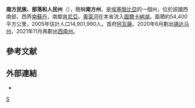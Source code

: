 {{Infobox settlement
<!-- See Template:Infobox settlement for additional fields and descriptions -->| name = 南方民族、部落和人民州
| native_name = ደቡብ ብሔሮች ብሔረሰቦችና ሕዝቦች ክልል
| native_name_lang = am
| settlement_type = [[衣索比亞行政區劃|州]]
| image_skyline = 
| image_alt = 
| image_caption = 
| image_flag = Flag of the Southern Nations, Nationalities, and Peoples%27_Region.svg
| image_seal = Southern Nations, Nationalities, and Peoples' Region emblem.png
| image_map = Southern Nations, Nationalities, and People's Region in Ethiopia.svg
| map_alt = 
| map_caption = [[埃塞俄比亚|埃塞俄比亚]]地图，显示南方民族、部落和人民州的位置
| pushpin_map = 
| pushpin_label_position = 
| pushpin_map_alt = 
| pushpin_map_caption = 
| coordinates = 
| coor_pinpoint = 
| coordinates_footnotes = 
| subdivision_type = [[國家|國家]]
| subdivision_name = {{flag|Ethiopia}}
| subdivision_type1 = 
| subdivision_name1 = 
| established_title = 
| established_date = 
| seat_type = [[首府|首府]]
| seat = [[阿瓦薩|阿瓦薩]]
| government_footnotes = 
| leader_party = 
| leader_title = 
| leader_name = 
| unit_pref = Metric<!-- or US or UK -->
| area_footnotes = 
| area_total_km2 = ～54,400
| area_note = <ref>{{cite web|title=2011 National Statistics|url=http://www.csa.gov.et/images/documents/pdf_files/nationalstatisticsabstract/2011/2011%20population.pdf|publisher=Central Statistics Agency|accessdate=29 June 2014|dead-url=yes|archiveurl=https://web.archive.org/web/20150923211414/http://www.csa.gov.et/images/documents/pdf_files/nationalstatisticsabstract/2011/2011%20population.pdf|archivedate=2015-09-23}}</ref>
| elevation_footnotes = 
| elevation_m = 
| population_footnotes = 
| population_total = 19,170,007<ref name=CSApop>{{cite book|title=Population Projection of Ethiopia for All Regions At Wereda Level from 2014 – 2017|publisher=Federal Democratic Republic of Ethiopia Central Statistical Agency|url=http://www.csa.gov.et/ehioinfo-internal|accessdate=4 June 2018|archiveurl=https://web.archive.org/web/20180606103106/http://www.csa.gov.et/ehioinfo-internal|archivedate=2018-06-06|dead-url=yes}}</ref>
| population_as_of = 2017
| population_density_km2 = auto
| population_demonym = 
| population_note = 
| timezone1 = 
| utc_offset1 = 
| timezone1_DST = 
| utc_offset1_DST = 
| postal_code_type = 
| postal_code = 
| area_code_type = 
| area_code = 
| iso_code = [[ISO_3166-2:ET|ET-SN]]
| blank_name_sec1 = [[人类发展指数|HDI]] (2017)
| blank_info_sec1 = 0.464<ref name="GlobalDataLab">{{Cite web|url=https://hdi.globaldatalab.org/areadata/shdi/|title=Sub-national HDI - Area Database - Global Data Lab|website=hdi.globaldatalab.org|language=en|accessdate=2018-09-13|archive-date=2018-09-23|archive-url=https://web.archive.org/web/20180923120638/https://hdi.globaldatalab.org/areadata/shdi/|dead-url=no}}</ref><br/>{{color|#900|低}} · [[List_of_Ethiopian_regions_by_Human_Development_Index|第6位]]
| website = <!-- {{URL|example.com}} -->
}}

'''南方民族、部落和人民州'''（{{lang-am|የደቡብ ብሔር ብሔረሰቦችና ህዝቦች ክልል|Yädäbub Bḥer Bḥeräsäbočna Hzboč Kllə}}），簡稱'''南方州'''，是[[埃塞俄比亞|埃塞俄比亞]]的一個州，位於該國西南部，西界[[南蘇丹|南蘇丹]]，南鄰[[肯尼亞|肯尼亞]]。[[奧莫河|奧莫河]]在本省流入[[圖爾卡納湖|圖爾卡納湖]]。面積約54,400平方公里，2005年估計人口14,901,990人。首府[[阿瓦薩|阿瓦薩]]。2020年6月劃出[[锡达马州|锡达马州]]，2021年11月再劃出[[西南衣索比亞人民州|西南州]]。
 
==參考文献==
{{reflist|2}}

==外部連結==
{{Commons category|Southern Nations, Nationalities, and Peoples' Region}}

* {{Official website|1=http://www.snnprs.gov.et/}}

{{埃塞俄比亚行政区划}}
[[Category:埃塞俄比亚州份|S]]